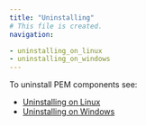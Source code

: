 ```yaml
---
title: "Uninstalling"
# This file is created.
navigation:

- uninstalling_on_linux
- uninstalling_on_windows
---
```


To uninstall PEM components see:

-   [Uninstalling on Linux](uninstalling_on_linux)
-   [Uninstalling on Windows](uninstalling_on_windows)